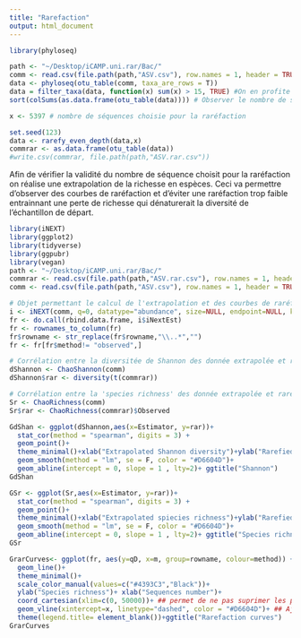 ```yaml
---
title: "Rarefaction"
output: html_document
---
```

```r
library(phyloseq)

path <- "~/Desktop/iCAMP.uni.rar/Bac/"
comm <- read.csv(file.path(path,"ASV.csv"), row.names = 1, header = TRUE)
data <- phyloseq(otu_table(comm, taxa_are_rows = T))
data = filter_taxa(data, function(x) sum(x) > 15, TRUE) #On en profite pour retirer les ASV présentant une abondance trop faible
sort(colSums(as.data.frame(otu_table(data)))) # Observer le nombre de séquence dans chaque échantillons

x <- 5397 # nombre de séquences choisie pour la raréfaction

set.seed(123)
data <- rarefy_even_depth(data,x)
commrar <- as.data.frame(otu_table(data))
#write.csv(commrar, file.path(path,"ASV.rar.csv"))
```

Afin de vérifier la validité du nombre de séquence choisit pour la raréfaction on réalise une extrapolation de la richesse en espèces. Ceci va permettre d'observer des courbes de raréfaction et d'éviter une raréfaction trop faible entrainnant une perte de richesse qui dénaturerait la diversité de l'échantillon de départ.
```r
library(iNEXT)
library(ggplot2)
library(tidyverse)
library(ggpubr)
library(vegan)
path <- "~/Desktop/iCAMP.uni.rar/Bac/"
commrar <- read.csv(file.path(path,"ASV.rar.csv"), row.names = 1, header = TRUE)
comm <- read.csv(file.path(path,"ASV.csv"), row.names = 1, header = TRUE)

# Objet permettant le calcul de l'extrapolation et des courbes de raréfaction
i <- iNEXT(comm, q=0, datatype="abundance", size=NULL, endpoint=NULL, knots=80, se=TRUE, conf=0.95, nboot=50)
fr <- do.call(rbind.data.frame, i$iNextEst)
fr <- rownames_to_column(fr)
fr$rowname <- str_replace(fr$rowname,"\\..*","")
fr <- fr[fr$method!= "observed",]

# Corrélation entre la diversitée de Shannon des donnée extrapolée et raréfiée
dShannon <- ChaoShannon(comm)
dShannon$rar <- diversity(t(commrar))

# Corrélation entre la 'species richness' des donnée extrapolée et raréfiée
Sr <- ChaoRichness(comm)
Sr$rar <- ChaoRichness(commrar)$Observed
```

```r
GdShan <- ggplot(dShannon,aes(x=Estimator, y=rar))+
  stat_cor(method = "spearman", digits = 3) +
  geom_point()+
  theme_minimal()+xlab("Extrapolated Shannon diversity")+ylab("Rarefied shannon diversity")+
  geom_smooth(method = "lm", se = F, color = "#D6604D")+
  geom_abline(intercept = 0, slope = 1 , lty=2)+ ggtitle("Shannon")
GdShan

GSr <- ggplot(Sr,aes(x=Estimator, y=rar))+
  stat_cor(method = "spearman", digits = 3) +
  geom_point()+
  theme_minimal()+xlab("Extrapolated spiecies richness")+ylab("Rarefied spiecies richness")+
  geom_smooth(method = "lm", se = F, color = "#D6604D")+
  geom_abline(intercept = 0, slope = 1 , lty=2)+ ggtitle("Species richness")
GSr

GrarCurves<- ggplot(fr, aes(y=qD, x=m, group=rowname, colour=method)) + 
  geom_line()+
  theme_minimal()+
  scale_color_manual(values=c("#4393C3","Black"))+
  ylab("Species richness")+ xlab("Sequences number")+
  coord_cartesian(xlim=c(0, 50000))+ ## permet de ne pas suprimer les points en dehors des limites
  geom_vline(xintercept=x, linetype="dashed", color = "#D6604D")+ ## Ajouter la 
  theme(legend.title= element_blank())+ggtitle("Rarefaction curves")
GrarCurves
```

